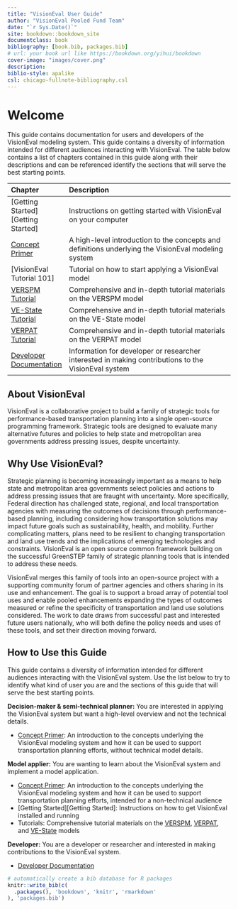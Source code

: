 ```yaml
--- 
title: "VisionEval User Guide"
author: "VisionEval Pooled Fund Team"
date: "`r Sys.Date()`"
site: bookdown::bookdown_site
documentclass: book
bibliography: [book.bib, packages.bib]
# url: your book url like https://bookdown.org/yihui/bookdown
cover-image: "images/cover.png"
description: 
biblio-style: apalike
csl: chicago-fullnote-bibliography.csl
---
```


# Welcome {-}

This guide contains documentation for users and developers of the VisionEval modeling system. This guide contains a diversity of information intended for different audiences interacting with VisionEval. The table below contains a list of chapters contained in this guide along with their descriptions and can be referenced identify the sections that will serve the best starting points.

| Chapter | Description|
|:--------|:----------------------------|
| [Getting Started][Getting Started] | Instructions on getting started with VisionEval on your computer |
| [Concept Primer](#conceptprimer) | A high-level introduction to the concepts and definitions underlying the VisionEval modeling system |
| [VisionEval Tutorial 101] | Tutorial on how to start applying a VisionEval model |
| [VERSPM Tutorial](#verspm) | Comprehensive and in-depth tutorial materials on the VERSPM model |
| [VE-State Tutorial](#vestate) | Comprehensive and in-depth tutorial materials on the VE-State model |
| [VERPAT Tutorial](#verpat) | Comprehensive and in-depth tutorial materials on the VERPAT model |
| [Developer Documentation](#developer) | Information for developer or researcher interested in making contributions to the VisionEval system |

## About VisionEval {-}
VisionEval is a collaborative project to build a family of strategic tools for performance-based transportation planning into a single open-source programming framework. Strategic tools are designed to evaluate many alternative futures and policies to help state and metropolitan area governments address pressing issues, despite uncertainty. 

## Why Use VisionEval? {-}
Strategic planning is becoming increasingly important as a means to help state and metropolitan area governments select policies and actions to address pressing issues that are fraught with uncertainty. More specifically, Federal direction has challenged state, regional, and local transportation agencies with measuring the outcomes of decisions through performance-based planning, including considering how transportation solutions may impact future goals such as sustainability, health, and mobility. Further complicating matters, plans need to be resilient to changing transportation and land use trends and the implications of emerging technologies and constraints. VisionEval is an open source common framework building on the successful GreenSTEP family of strategic planning tools that is intended to address these needs.

VisionEval merges this family of tools into an open-source project with a supporting community forum of partner agencies and others sharing in its use and enhancement. The goal is to support a broad array of potential tool uses and enable pooled enhancements expanding the types of outcomes measured or refine the specificity of transportation and land use solutions considered. The work to date draws from successful past and interested future users nationally, who will both define the policy needs and uses of these tools, and set their direction moving forward.

## How to Use this Guide {-}
This guide contains a diversity of information intended for different audiences interacting with the VisionEval system. Use the list below to try to identify what kind of user you are and the sections of this guide that will serve the best starting points.

**Decision-maker & semi-technical planner:** You are interested in applying the VisionEval system but want a high-level overview and not the technical details.

* [Concept Primer](#conceptprimer): An introduction to the concepts underlying the VisionEval modeling system and how it can be used to support transportation planning efforts, without technical model details.

**Model applier:** You are wanting to learn about the VisionEval system and implement a model application.

* [Concept Primer](#conceptprimer): An introduction to the concepts underlying the VisionEval modeling system and how it can be used to support transportation planning efforts, intended for a non-technical audience
* [Getting Started][Getting Started]: Instructions on how to get VisionEval installed and running
* Tutorials: Comprehensive tutorial materials on the [VERSPM](#verspm), [VERPAT](#verpat), and [VE-State](#vestate) models

**Developer:** You are a developer or researcher and interested in making contributions to the VisionEval system.

* [Developer Documentation](#developer)

```r
# automatically create a bib database for R packages
knitr::write_bib(c(
  .packages(), 'bookdown', 'knitr', 'rmarkdown'
), 'packages.bib')
```

